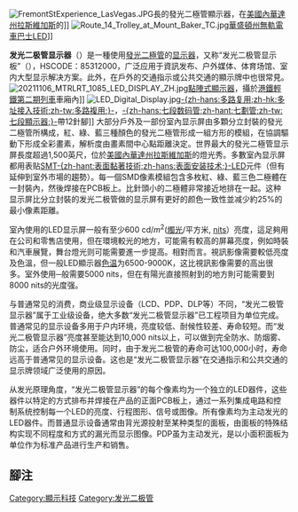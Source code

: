 {{多個問題|
{{Unreferenced|time=2014-08-17T03:50:29+00:00}}
{{expert|time=2014-08-17}}
}}
{{NoteTA
|1=zh-hant:公尺;zh-hans:米;
}}
[[File:FremontStExperience_LasVegas.JPG|thumb]]長的發光二極管顯示器，在[[美國|美國]][[內華達州|內華達州]][[拉斯維加斯|拉斯維加斯]]的{{tsl|en|Fremont Street Experience|費利蒙街燈光秀}}]]
[[File:Route_14_Trolley_at_Mount_Baker_TC.jpg|thumb]][[華盛頓州|華盛頓州]][[無軌電車|無軌電車]][[巴士|巴士]]LED{{tsl|en|destination sign|目的地抬頭顯示幕}}]]

'''发光二极管显示器'''（{{lang-en|LED display}}）是一種使用[[發光二極管|發光二極管]]的[[显示器|显示器]]，又称“发光二极管显示板”（{{lang|en|LED panel}}），HSCODE：85312000，广泛应用于資訊发布、户外媒体、体育场馆、室内大型显示解决方案。此外，在戶外的交通指示或公共交通的顯示牌中也很常見。
[[File:20211106_MTRLRT_1085_LED_DISPLAY_ZH.jpg|thumb]][[點陣式顯示器|點陣式顯示器]]，攝於[[港鐵|港鐵]][[輕鐵第二期列車|輕鐵第二期列車]]車廂內]]
[[File:LED_Digital_Display.jpg|thumb]][[多路复用|-{zh-hans:多路复用;zh-hk:多址接入技術;zh-tw:多路複用;}-]]，[[七劃管|-{zh-hans:七段数码管;zh-hant:七劃管;zh-tw:七段顯示器;}-]]帶12針腳]]
大部分戶外及一部份室內显示屏由多顆分立封裝的發光二極管所構成，紅、綠、藍三種顏色的發光二極管形成一組方形的模組，在協調驅動下形成全彩畫素，解析度由畫素間中心點距離決定。世界最大的發光二極管显示屏長度超過1,500英尺，位於[[美國|美國]][[內華達州|內華達州]][[拉斯維加斯|拉斯維加斯]]的{{tsl|en|Fremont Street|費利蒙街}}燈光秀。多數室內显示屏都用表贴[[表面安装技术|SMT-{zh-hant:表面黏著技術;zh-hans:表面安装技术;}-]]LED元件（但有延伸到室外市場的趨勢）。每一個SMD像素模組包含多枚紅、綠、藍三色二極體在一封裝內，然後焊接在PCB板上。比針頭小的二極體非常接近地排在一起。这种显示屏比分立封裝的发光二极管做的显示屏有更好的颜色一致性並减少約25%的最小像素距離。

室內使用的LED显示屏一般有至少600 cd/<math>m^2</math>([[燭光|燭光]]/平方米, [[坎德拉每平方米|nits]]）亮度，這足夠用在公司和零售店使用，但在環境較光的地方，可能需有較高的屏幕亮度，例如時裝和汽車展覽，舞台燈光则可能需要進一步提高。相對而言。視訊影像需要較低亮度及色溫，但一般LED顯示器[[色温|色温]]为6500-9000K，这比視訊影像需要的高出很多。室外使用─般需要5000 nits，但在有陽光直接照射到的地方則可能需要到8000 nits的光度强。

与普通常见的消费，商业级显示设备（LCD、PDP、DLP等）不同，“发光二极管显示器”属于工业级设备，绝大多数“发光二极管显示器”已工程项目为单位完成。普通常见的显示设备多用于户内环境，亮度较低、耐候性较差、寿命较短。而“发光二极管显示器”亮度甚至能达到10,000 nits以上，可以做到完全防水、防烟雾、防尘，适合户外环境使用。同时，由于发光二极管的寿命可达100,000小时，寿命远高于普通常见的显示设备。这也是“发光二极管显示器”在交通指示和公共交通的显示牌领域广泛使用的原因。

从发光原理角度，“发光二极管显示器”的每个像素均为一个独立的LED器件，这些器件以特定的方式排布并焊接在产品的正面PCB板上，通过一系列集成电路和控制系统控制每一个LED的亮度、行程图形、信号或图像。所有像素均为主动发光的LED器件。而普通显示设备通常由背光源投射至某种类型的面板，由面板的特殊结构实现不同程度和方式的漏光而显示图像。PDP虽为主动发光，是以小面积面板为单位作为标准产品进行生产和销售。

== 腳注 ==
{{reflist}}

{{显示科技}}

[[Category:顯示科技|Category:顯示科技]]
[[Category:发光二极管|Category:发光二极管]]
